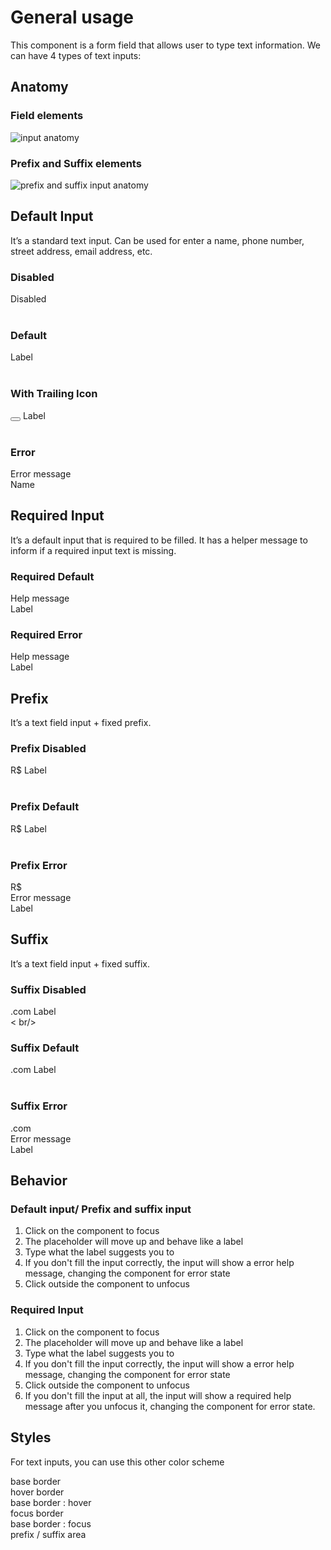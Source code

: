

<Meta title="Components | Text Inputs" component={Inputs} />


# General usage

This component is a form field that allows user to type text information.
We can have 4 types of text inputs:

## Anatomy

### Field elements
![input anatomy](docs/anatomy.png)

### Prefix and Suffix elements
![prefix and suffix input anatomy](docs/anatomy-02.png)
<br />

## Default Input

It’s a standard text input. Can be used for enter a name, phone number, street address, email address, etc.

<Preview>
  <Story name="Default Input">
    <Fragment>
      <h3>Disabled</h3>
      <div className="input__wrapper
  ">
        <Inputs type="text" id="Disabled" placeholder="  " disabled></Inputs>
        <label for="Disabled">Disabled</label>
      </div>
      <br />
        <h3>Default</h3>
      <div className="input__wrapper
  ">
        <Inputs id="name" placeholder="  " ></Inputs>
        <label for="name">Label</label>
      </div>
      <br />
      <h3>With Trailing Icon</h3>
      <div className="input__wrapper
  ">
        <Inputs id="icon" placeholder="  " ></Inputs>
        <button class="input__icon"></button>
        <label for="icon">Label</label>
      </div>
      <br />
      <h3>Error</h3>
      <div className="input__wrapper
  ">
        <Inputs type="email" id="error" placeholder="  " value="Error"></Inputs>
        <div class="input__message input__message--error">Error message</div>
        <label className="label-error" for="error">Name</label>
      </div>
    </Fragment>
  </Story>
</Preview>

## Required Input

It’s a default input that is required to be filled. It has a helper message to inform if a required input text is missing.

<Preview>
  <Story name="Required Input">
  <Fragment>
    <h3>Required Default</h3>
    <div className="input__wrapper
">
      <Inputs type="text" id="name" placeholder="  "></Inputs>
      <div class="input__message input__message--required">
        Help message
      </div>
      <span class="required"></span>
      <label for="name">Label</label>
    </div>
    <h3>Required Error</h3>
    <div className="input__wrapper
">
      <Inputs type="email" id="required" placeholder="  " value="Error"></Inputs>
      <div class="input__message input__message--error">
        Help message
      </div>
      <span class="required"></span>
      <label for="required">Label</label>
    </div>
  </Fragment>
  </Story>
</Preview>

## Prefix

It’s a text field input + fixed prefix.

<Preview>
  <Story name="Prefix Input">
  <Fragment>
  <h3>Prefix Disabled</h3>
  <div className="input__wrapper">
      <Inputs className="input-prefix" id="prefix" placeholder="  " disabled></Inputs>
      <span class="prefix">R$</span>
      <label for="prefix">Label</label>
  </div>
  <br />
  <h3>Prefix Default</h3>
  <div className="input__wrapper">
      <Inputs className="input-prefix" id="help" placeholder="  "></Inputs>
      <span class="prefix">R$</span>
      <label for="help">Label</label>
  </div>
  <br />
  <h3>Prefix Error</h3>
  <div className="input__wrapper">
      <Inputs className="input-prefix" type="email" id="prefix-error" placeholder="  " value="Error"></Inputs>
      <span class="prefix">R$</span>
      <div class="input__message input__message--error">Error message</div>
      <label for="prefix-error">Label</label>
  </div>
</Fragment>
  </Story>
</Preview>

## Suffix

It’s a text field input + fixed suffix.

<Preview>
  <Story name="Suffix Input">
  <Fragment>
  <h3>Suffix Disabled</h3>
  <div className="input__wrapper">
      <Inputs className="input-suffix" id="suffix" placeholder="  " disabled></Inputs>
      <span class="suffix">.com</span>
      <label for="suffix">Label</label>
  </div>
  < br/>
  <h3>Suffix Default</h3>
  <div className="input__wrapper">
      <Inputs className="input-suffix" id="address" placeholder="  "></Inputs>
      <span class="suffix">.com</span>
      <label for="address">Label</label>
  </div>
    <br />
  <h3>Suffix Error</h3>
  <div className="input__wrapper">
      <Inputs className="input-suffix" type="email" id="suffix-error" placeholder="  " value="Error"></Inputs>
      <span class="suffix">.com</span>
      <div class="input__message input__message--error">Error message</div>
      <label for="suffix-error">Label</label>
  </div>
</Fragment>
  </Story>
</Preview>


## Behavior
### Default input/ Prefix and suffix input

1. Click on the component to focus
2. The placeholder will move up and behave like a label
3. Type what the label suggests you to
4. If you don't fill the input correctly, the input will show a error help message,
changing the component for error state
5. Click outside the component to unfocus

### Required Input

1. Click on the component to focus
2. The placeholder will move up and behave like a label
3. Type what the label suggests you to
4. If you don't fill the input correctly,
the input will show a error help message, changing the component for error state
5. Click outside the component to unfocus
6. If you don't fill the input at all, the input will show a required help
message after you unfocus it, changing the component for error state.

## Styles

For text inputs, you can use this other color scheme
<Preview>
  <Story name="Styles">
  <Fragment>
    <div className="input-colors base">
      base border
    </div>
    <div className="input-colors hover">
      <span>hover border</span>
    </div>
    <div className="input-colors hover-border">
      base border : hover
    </div>
    <div className="input-colors focus">
      focus border
    </div>
    <div className="input-colors focus-border">
      base border : focus    
    </div>
    <div className="input-colors prefix">
      prefix / suffix area    
    </div>
  </Fragment>
  </Story>
</Preview>
